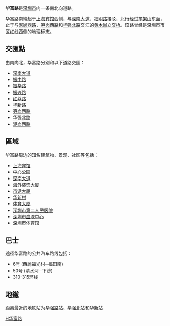 {{Infobox China Road
|路牌类型= Shenzhen
|中文道路名称=华富路
|道路英文名=Huafu Rd
|图片=Huafu road.jpg
|图片说明=
|道路方向=NS
|道路属性=城市主干道
|道路总长度=
|车速限制=
|行车线数量=双向6车道
|所在地区=[[深圳市|深圳市]]
|起点=[[上海宾馆|上海宾馆]]
|终点=[[黄木岗立交桥|黄木岗立交桥]]
|道路命名日期=
|命名缘由=
|道路旧名=
|道路动工日期=
|通车日期=
|路段主要建筑=
}}


'''华富路'''是[[深圳市|深圳市]]内一条南北向道路。

华富路南端起于[[上海宾馆|上海宾馆]]西侧，与[[深南大道|深南大道]]、[[福明路|福明路]]接驳，北行经过[[筆架山_(深圳)|笔架山]]东面，止于与[[泥岗西路|泥岗西路]]，[[笋岗路|笋岗西路]]和[[華強路_(深圳)|华强北路]]交汇的[[黄木岗立交桥|黄木岗立交桥]]。该路曾经是深圳市市区红线西侧的地理标志。

==交匯點==
由南向北，华富路分别和以下道路交匯：
* [[深南大道|深南大道]]
* [[振中路|振中路]]
* [[振华路|振华路]]
* [[振兴路|振兴路]]
* [[红荔路|红荔路]]
* [[华新路|华新路]]
* [[笋岗西路|笋岗西路]]
*[[華強路_(深圳)|华强北路]]
*[[泥岗西路|泥岗西路]]
==區域==
华富路周边的知名建筑物、景观、社区等包括：
* [[上海宾馆|上海宾馆]]
* [[中心公园|中心公园]]
* [[深南大道|深南大道]]
* [[海外装饰大厦|海外装饰大厦]]
* [[市话大厦|市话大厦]]
* [[华新村|华新村]]
* [[体育大厦|体育大厦]]
* [[深圳市第二人民医院|深圳市第二人民医院]]
* [[深圳市血液中心|深圳市血液中心]]
* [[深圳市体育馆|深圳市体育馆]]

==巴士==
途径华富路的公共汽车路线包括：
* 6号 (西麗福光村─福田南)
* 50号 (清水河─下沙)
* 310-315环线

==地鐵==
距离最近的地铁站为{{深圳地鐵1号线}}[[华强路站|华强路站]]、{{深圳地鐵2号线}}[[华强北站|华强北站]]和{{深圳地鐵3号线}}[[华新站|华新站]]

{{深圳小作品}}
{{华强北}}
{{深圳市主要道路}}

[[Category:深圳道路|H华富路]]